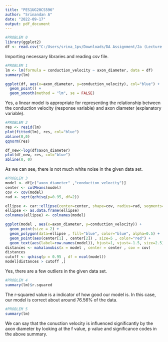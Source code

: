 ---
title: "PES1UG20CS596"
author: "Srinandan A"
date: "2022-09-17"
output: pdf_document
---

```{r}
#PROBLEM 0
library(ggplot2)
df <- read.csv("C:/Users/srina_1pv/Downloads/DA Assignment/2a (Lecture hour 19)/dragon_neurons.csv")
```

Importing necessary libraries and reading csv file.

```{r}
#PROBLEM 1
lm <- lm(formula = conduction_velocity ~ axon_diameter, data = df)
summary(lm)

ggplot(df, aes(x=axon_diameter, y=conduction_velocity), col="blue") + 
  geom_point() + 
  geom_smooth(method = "lm", se = FALSE)
```

Yes, a linear model is appropriate for representing the relationship between the conduction velocity
(response variable) and axon diameter (explanatory variable).

```{r}
#PROBLEM 2
res <- resid(lm)
plot(fitted(lm), res, col="blue")
abline(0,0)
qqnorm(res)

df_new<-log(df$axon_diameter)
plot(df_new, res, col="blue")
abline(0, 0)
```

As we can see, there is not much white noise in the given data set.

```{r}
#PROBLEM 3
model <- df[c("axon_diameter" ,"conduction_velocity")]
center <- colMeans(model)
cov <- cov(model)
rad <- sqrt(qchisq(p=0.95, df=2))

ellipse <- car::ellipse(center=center, shape=cov, radius=rad, segments=150, draw=FALSE)
ellipse <- as.data.frame(ellipse)
colnames(ellipse) <- colnames(model)

ggplot(model , aes(x=axon_diameter, y=conduction_velocity)) +
  geom_point(size = 2) +
  geom_polygon(data=ellipse , fill="blue", color="blue", alpha=0.5) +
  geom_point(aes(center[1] , center[2]) , size=5 , color="red") +
  geom_text(aes(label=row.names(model)), hjust=1, vjust=-1.5, size=2.5)
distances <- mahalanobis(x = model , center = center , cov = cov)
distances
cutoff <- qchisq(p = 0.95 , df = ncol(model))
model[distances > cutoff ,]
```

Yes, there are a few outliers in the given data set.

```{r}
#PROBLEM 4
summary(lm)$r.squared 
```

The r-squared value is a indicator of how good our model is. In this case, our model is correct about around 76.56% of the data.

```{r}
#PROBLEM 5
summary(lm)
```

We can say that the conuction velocity is influenced significantly by the axon diameter by looking at the f value, p value and significance codes in the above summary.
